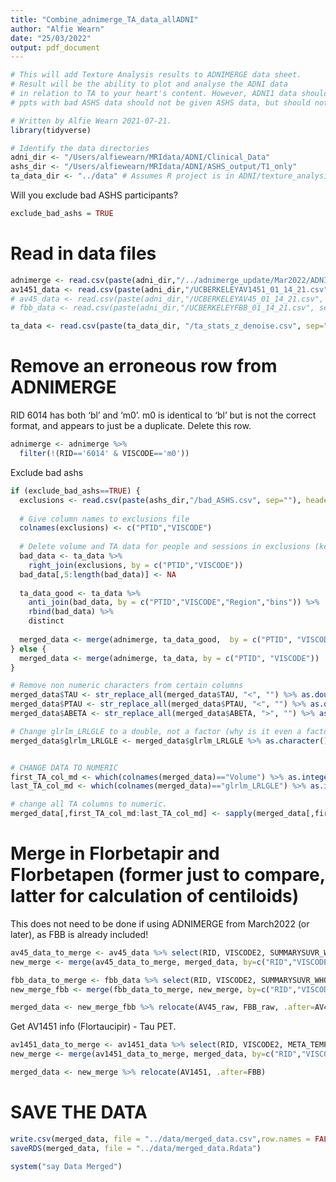 ```yaml
---
title: "Combine_adnimerge_TA_data_allADNI"
author: "Alfie Wearn"
date: "25/03/2022"
output: pdf_document
---
```

```r
# This will add Texture Analysis results to ADNIMERGE data sheet. 
# Result will be the ability to plot and analyse the ADNI data 
# in relation to TA to your heart's content. However, ADNI1 data should not be excluded at this point.
# ppts with bad ASHS data should not be given ASHS data, but should not be removed entirely (other variables should remain)

# Written by Alfie Wearn 2021-07-21.
library(tidyverse)

# Identify the data directories
adni_dir <- "/Users/alfiewearn/MRIdata/ADNI/Clinical_Data"
ashs_dir <- "/Users/alfiewearn/MRIdata/ADNI/ASHS_output/T1_only"
ta_data_dir <- "../data" # Assumes R project is in ADNI/texture_analysis_processing/code
```

Will you exclude bad ASHS participants? 
```r
exclude_bad_ashs = TRUE
```


# Read in data files
```r
adnimerge <- read.csv(paste(adni_dir,"/../adnimerge_update/Mar2022/ADNIMERGE.csv", sep=""))
av1451_data <- read.csv(paste(adni_dir,"/UCBERKELEYAV1451_01_14_21.csv", sep="")) # AV45 data
# av45_data <- read.csv(paste(adni_dir,"/UCBERKELEYAV45_01_14_21.csv", sep="")) # AV45 data
# fbb_data <- read.csv(paste(adni_dir,"/UCBERKELEYFBB_01_14_21.csv", sep="")) # FBB
```


```r
ta_data <- read.csv(paste(ta_data_dir, "/ta_stats_z_denoise.csv", sep=""))
```

# Remove an erroneous row from ADNIMERGE
RID 6014 has both 'bl' and 'm0'. m0 is identical to 'bl' but is not the correct format, and appears to just be a duplicate. Delete this row.
```r
adnimerge <- adnimerge %>%
  filter(!(RID=='6014' & VISCODE=='m0'))
```


Exclude bad ashs
```r
if (exclude_bad_ashs==TRUE) {
  exclusions <- read.csv(paste(ashs_dir,"/bad_ASHS.csv", sep=""), header=FALSE)
  
  # Give column names to exclusions file
  colnames(exclusions) <- c("PTID","VISCODE")
  
  # Delete volume and TA data for people and sessions in exclusions (keep Region and Bins columns though)
  bad_data <- ta_data %>%
    right_join(exclusions, by = c("PTID","VISCODE")) 
  bad_data[,5:length(bad_data)] <- NA
  
  ta_data_good <- ta_data %>%
    anti_join(bad_data, by = c("PTID","VISCODE","Region","bins")) %>%
    rbind(bad_data) %>%
    distinct
  
  merged_data <- merge(adnimerge, ta_data_good,  by = c("PTID", "VISCODE"), all.x = TRUE) %>% distinct()
} else {
  merged_data <- merge(adnimerge, ta_data, by = c("PTID", "VISCODE"))  %>% distinct()
}
```


```r
# Remove non numeric characters from certain columns
merged_data$TAU <- str_replace_all(merged_data$TAU, "<", "") %>% as.double()
merged_data$PTAU <- str_replace_all(merged_data$PTAU, "<", "") %>% as.double()
merged_data$ABETA <- str_replace_all(merged_data$ABETA, ">", "") %>% as.double()

# Change glrlm_LRLGLE to a double, not a factor (why is it even a factor...?)
merged_data$glrlm_LRLGLE <- merged_data$glrlm_LRLGLE %>% as.character() %>% as.double() 


# CHANGE DATA TO NUMERIC
first_TA_col_md <- which(colnames(merged_data)=="Volume") %>% as.integer()
last_TA_col_md <- which(colnames(merged_data)=="glrlm_LRLGLE") %>% as.integer()

# change all TA columns to numeric.
merged_data[,first_TA_col_md:last_TA_col_md] <- sapply(merged_data[,first_TA_col_md:last_TA_col_md],as.numeric) %>% as.data.frame()
```


# Merge in Florbetapir and Florbetapen (former just to compare, latter for calculation of centiloids)
This does not need to be done if using ADNIMERGE from March2022 (or later), as FBB is already included!
```r
av45_data_to_merge <- av45_data %>% select(RID, VISCODE2, SUMMARYSUVR_WHOLECEREBNORM) %>% rename(VISCODE = VISCODE2)
new_merge <- merge(av45_data_to_merge, merged_data, by=c("RID","VISCODE"), all.y=TRUE) %>% rename(AV45_raw = SUMMARYSUVR_WHOLECEREBNORM)

fbb_data_to_merge <- fbb_data %>% select(RID, VISCODE2, SUMMARYSUVR_WHOLECEREBNORM) %>% rename(VISCODE = VISCODE2)
new_merge_fbb <- merge(fbb_data_to_merge, new_merge, by=c("RID","VISCODE"), all.y=TRUE) %>% rename(FBB_raw = SUMMARYSUVR_WHOLECEREBNORM)

merged_data <- new_merge_fbb %>% relocate(AV45_raw, FBB_raw, .after=AV45)
```

Get AV1451 info (Flortaucipir) - Tau PET.
```r
av1451_data_to_merge <- av1451_data %>% select(RID, VISCODE2, META_TEMPORAL_SUVR) %>% rename(VISCODE = VISCODE2)
new_merge <- merge(av1451_data_to_merge, merged_data, by=c("RID","VISCODE"), all.y=TRUE) %>% rename(AV1451 = META_TEMPORAL_SUVR)

merged_data <- new_merge %>% relocate(AV1451, .after=FBB)
```


# SAVE THE DATA 
```r
write.csv(merged_data, file = "../data/merged_data.csv",row.names = FALSE)
saveRDS(merged_data, file = "../data/merged_data.Rdata")
```


```r
system("say Data Merged")
```


